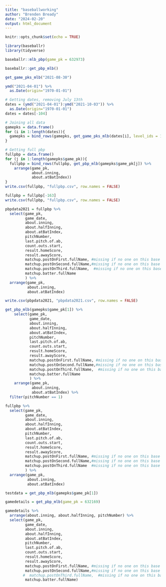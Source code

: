 ---
title: "baseballworking"
author: "Brenden Bready"
date: "2024-02-20"
output: html_document
---

```{r setup, include=FALSE}
knitr::opts_chunk$set(echo = TRUE)
```

```{r, message=FALSE, warning=FALSE}
library(baseballr)
library(tidyverse)
```




```{r}
baseballr::mlb_pbp(game_pk = 632973)

baseballr::get_pbp_mlb()

get_game_pks_mlb("2021-08-30")
```

```{r}
ymd("2021-04-01") %>%
  as.Date(origin="1970-01-01")
```

```{r}
# Getting dates, removing July 13th
dates = (ymd("2021-04-01"):ymd("2021-10-03")) %>% 
  as.Date(origin="1970-01-01")
dates = dates[-104]
```

```{r}
# Joining all data
gamepks = data.frame()
for (i in 1:length(dates)){
  gamepks = bind_rows(gamepks, get_game_pks_mlb(dates[i], level_ids = 1))
}
```

```{r}
# Getting full pbp
fullpbp = data.frame()
for (j in 1:length(gamepks$game_pk)){
  fullpbp = bind_rows(fullpbp, get_pbp_mlb(gamepks$game_pk[j]) %>% 
    arrange(game_pk,
            about.inning,
            about.atBatIndex))
}
write.csv(fullpbp, "fullpbp.csv", row.names = FALSE)
```


```{r}
fullpbp = fullpbp[-163]
write.csv(fullpbp, "fullpbp.csv", row.names = FALSE)
```


```{r}
pbpdata2021 = fullpbp %>% 
  select(game_pk, 
         game_date,
         about.inning,
         about.halfInning,
         about.atBatIndex,
         pitchNumber,
         last.pitch.of.ab,
         count.outs.start,
         result.homeScore,
         result.awayScore,
         matchup.postOnFirst.fullName, #missing if no one on this base
         matchup.postOnSecond.fullName,#missing if no one on this base
         matchup.postOnThird.fullName,  #missing if no one on this base
         matchup.batter.fullName
         ) %>% 
  arrange(game_pk,
          about.inning,
          about.atBatIndex)
```


```{r}
write.csv(pbpdata2021, "pbpdata2021.csv", row.names = FALSE)
```



```{r}
get_pbp_mlb(gamepks$game_pk[1]) %>% 
    select(game_pk, 
           game_date,
           about.inning,
           about.halfInning,
           about.atBatIndex,
           pitchNumber,
           last.pitch.of.ab,
           count.outs.start,
           result.homeScore,
           result.awayScore,
           matchup.postOnFirst.fullName, #missing if no one on this base
           matchup.postOnSecond.fullName,#missing if no one on this base
           matchup.postOnThird.fullName,  #missing if no one on this base
           matchup.batter.fullName
           ) %>% 
    arrange(game_pk,
            about.inning,
            about.atBatIndex) %>%
  filter(pitchNumber == 1)
```


```{r}
fullpbp %>% 
  select(game_pk, 
         game_date,
         about.inning,
         about.halfInning,
         about.atBatIndex,
         pitchNumber,
         last.pitch.of.ab,
         count.outs.start,
         result.homeScore,
         result.awayScore,
         matchup.postOnFirst.fullName, #missing if no one on this base
         matchup.postOnSecond.fullName,#missing if no one on this base
         matchup.postOnThird.fullName  #missing if no one on this base
         ) %>% 
  arrange(game_pk,
          about.inning,
          about.atBatIndex)
```

```{r}
testdata = get_pbp_mlb(gamepks$game_pk[1])
```


```{r}
gamedetails = get_pbp_mlb(game_pk = 632169)
```

```{r}
gamedetails %>%
  arrange(about.inning, about.halfInning, pitchNumber) %>%
  select(game_pk, 
         game_date,
         about.inning,
         about.halfInning,
         about.atBatIndex,
         pitchNumber,
         last.pitch.of.ab,
         count.outs.start,
         result.homeScore,
         result.awayScore,
         matchup.postOnFirst.fullName, #missing if no one on this base
         matchup.postOnSecond.fullName,#missing if no one on this base
        #  matchup.postOnThird.fullName,  #missing if no one on this base
         matchup.batter.fullName)
```
















